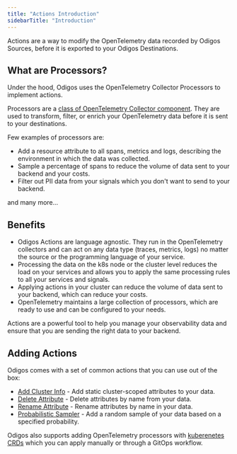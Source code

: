 ```yaml
---
title: "Actions Introduction"
sidebarTitle: "Introduction"
---
```


Actions are a way to modify the OpenTelemetry data recorded by Odigos Sources, before it is exported to your Odigos Destinations.


## What are Processors?

Under the hood, Odigos uses the OpenTelemetry Collector Processors to implement actions.

Processors are a [class of OpenTelemetry Collector component](https://opentelemetry.io/docs/collector/configuration/#processors).
They are used to transform, filter, or enrich your OpenTelemetry data before it is sent to your destinations.

Few examples of processors are:
- Add a resource attribute to all spans, metrics and logs, describing the environment in which the data was collected.
- Sample a percentage of spans to reduce the volume of data sent to your backend and your costs.
- Filter out PII data from your signals which you don't want to send to your backend.

and many more...

## Benefits

- Odigos Actions are language agnostic. They run in the OpenTelemetry collectors and can act on any data type (traces, metrics, logs) no matter the source or the programming language of your service.
- Processing the data on the k8s node or the cluster level reduces the load on your services and allows you to apply the same processing rules to all your services and signals.
- Applying actions in your cluster can reduce the volume of data sent to your backend, which can reduce your costs.
- OpenTelemetry maintains a large collection of processors, which are ready to use and can be configured to your needs.

Actions are a powerful tool to help you manage your observability data and ensure that you are sending the right data to your backend.

## Adding Actions

Odigos comes with a set of common actions that you can use out of the box:

- [Add Cluster Info](addclusterinfo) - Add static cluster-scoped attributes to your data.
- [Delete Attribute](deleteattribute) - Delete attributes by name from your data.
- [Rename Attribute](rename-attribute) - Rename attributes by name in your data.
- [Probabilistic Sampler](probabilisticsampler) - Add a random sample of your data based on a specified probability.

Odigos also supports adding OpenTelemetry processors with [kuberenetes CRDs](crd) which you can apply manually or through a GitOps workflow.
